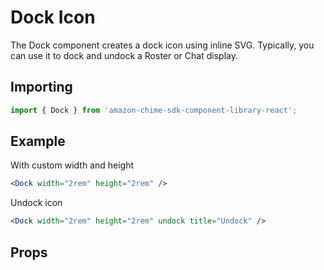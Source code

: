 

# Dock Icon

The Dock component creates a dock icon using inline SVG. Typically, you can use it to dock and undock a Roster or Chat display.

## Importing

```javascript
import { Dock } from 'amazon-chime-sdk-component-library-react';
```

## Example

With custom width and height

<ThemeProvider theme={lightTheme}>
  <GlobalStyles />
  <Preview>
    <Dock width="2rem" height="2rem" />
  </Preview>
</ThemeProvider>

```jsx
<Dock width="2rem" height="2rem" />
```

Undock icon

<ThemeProvider theme={lightTheme}>
  <Preview>
    <Dock width="2rem" height="2rem" undock title="Undock" />
  </Preview>
</ThemeProvider>

```jsx
<Dock width="2rem" height="2rem" undock title="Undock" />
```

## Props

<Props of={Dock} />
